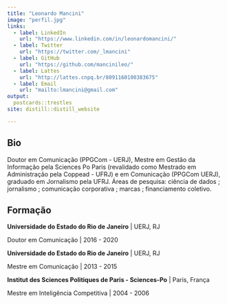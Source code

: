 ```yaml
---
title: "Leonardo Mancini"
image: "perfil.jpg"
links:
  - label: LinkedIn
    url: "https://www.linkedin.com/in/leonardomancini/"
  - label: Twitter
    url: "https://twitter.com/_lmancini"
  - label: GitHub
    url: "https://github.com/mancinileo/"
  - label: Lattes
    url: "http://lattes.cnpq.br/8091160100383675"
  - label: Email
    url: "mailto:lmancini@gmail.com"    
output:
  postcards::trestles
site: distill::distill_website

---
```

 
## Bio

Doutor em Comunicação (PPGCom - UERJ), Mestre em Gestão da Informação pela Sciences Po Paris (revalidado como Mestrado em Administração pela Coppead - UFRJ) e em Comunicação (PPGCom UERJ), graduado em Jornalismo pela UFRJ. 
Áreas de pesquisa: ciência de dados ; jornalismo ; comunicação corporativa ; marcas ; financiamento coletivo. 

## Formação

**Universidade do Estado do Rio de Janeiro** | UERJ, RJ

Doutor em Comunicação | 2016 - 2020

**Universidade do Estado do Rio de Janeiro** | UERJ, RJ

Mestre em Comunicação | 2013 - 2015

**Institut des Sciences Politiques de Paris  - Sciences-Po** | Paris, França

Mestre em Inteligência Competitiva | 2004 - 2006


